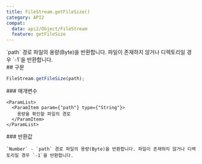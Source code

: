 ```yaml
---
title: FileStream.getFileSize()
category: API2
compat:
  data: api2/Object/FileStream
  feature: getFileSize
---
```


<Section>
  `path` 경로 파일의 용량(Byte)을 반환합니다. 파일이 존재하지 않거나 디렉토리일 경우 `-1`을 반환합니다.
</Section>
<Section>
  ## 구문

  ~~~js
  FileStream.getFileSize(path);
  ~~~

  <Section>
    ### 매개변수

    <ParamList>
      <ParamItem param={"path"} type={"String"}>
        용량을 확인할 파일의 경로
      </ParamItem>
    </ParamList>
  </Section>
  <Section>
    ### 반환값

    `Number` - `path` 경로 파일의 용량(Byte)을 반환합니다. 파일이 존재하지 않거나 디렉토리일 경우 `-1`을 반환합니다.
  </Section>
</Section>